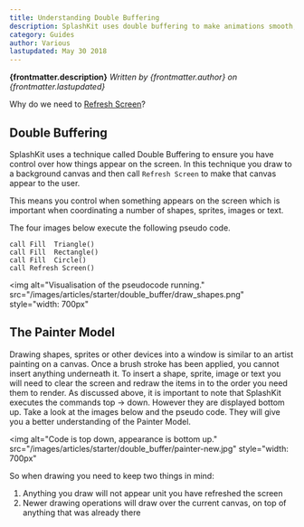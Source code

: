 ```yaml
---
title: Understanding Double Buffering
description: SplashKit uses double buffering to make animations smooth, but this means you need to do a few steps in order to get images appearing on the screen as you expect. In this article we discuss the basics of double buffering and the idea of the painters model.
category: Guides
author: Various
lastupdated: May 30 2018
---
```


**{frontmatter.description}**
_Written by {frontmatter.author} on {frontmatter.lastupdated}_

Why do we need to [Refresh Screen](/api/graphics#refresh-screen)?

## Double Buffering

SplashKit uses a technique called Double Buffering to ensure you have control over how things appear on the screen. In this technique you draw to a background canvas and then call `Refresh Screen` to make that canvas appear to the user.

This means you control when something appears on the screen which is important when coordinating a number of shapes, sprites, images or text.

The four images below execute the following pseudo code.

```text
call Fill  Triangle()
call Fill  Rectangle()
call Fill  Circle()
call Refresh Screen()
```

<img
  alt="Visualisation of the pseudocode running."
  src="/images/articles/starter/double_buffer/draw_shapes.png"
  style="width: 700px"
></img>

## The Painter Model

Drawing shapes, sprites or other devices into a window is similar to an artist painting on a canvas. Once a brush stroke has been applied, you cannot insert anything underneath it. To insert a shape, sprite, image or text you will need to clear the screen and redraw the items in to the order you need them to render. As discussed above, it is important to note that SplashKit executes the commands top -> down. However they are displayed bottom up. Take a look at the images below and the pseudo code. They will give you a better understanding of the Painter Model.

<img
  alt="Code is top down, appearance is bottom up."
  src="/images/articles/starter/double_buffer/painter-new.jpg"
  style="width: 700px"
></img>

So when drawing you need to keep two things in mind:

1. Anything you draw will not appear unit you have refreshed the screen
1. Newer drawing operations will draw over the current canvas, on top of anything that was already there
